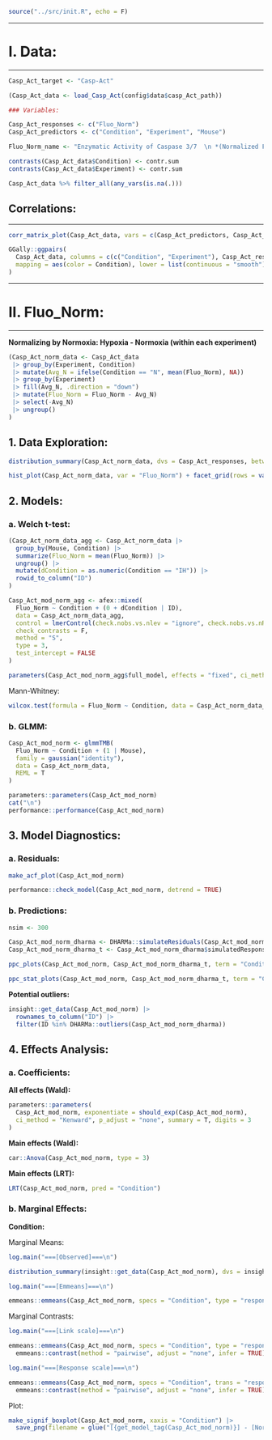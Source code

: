 ```r
source("../src/init.R", echo = F)
```

<!------------------------------------------------------------------------------>
<!------------------------------------------------------------------------------>
***
# I. Data:
***

```r

Casp_Act_target <- "Casp-Act"

(Casp_Act_data <- load_Casp_Act(config$data$casp_Act_path))

### Variables:

Casp_Act_responses <- c("Fluo_Norm")
Casp_Act_predictors <- c("Condition", "Experiment", "Mouse")

Fluo_Norm_name <- "Enzymatic Activity of Caspase 3/7  \n *(Normalized Fluorescence)*"

contrasts(Casp_Act_data$Condition) <- contr.sum
contrasts(Casp_Act_data$Experiment) <- contr.sum
```

```r
Casp_Act_data %>% filter_all(any_vars(is.na(.)))
```

<!------------------------------------------------------------------------------>
## Correlations:
***

```r
corr_matrix_plot(Casp_Act_data, vars = c(Casp_Act_predictors, Casp_Act_responses))
```

```r
GGally::ggpairs(
  Casp_Act_data, columns = c(c("Condition", "Experiment"), Casp_Act_responses), 
  mapping = aes(color = Condition), lower = list(continuous = "smooth")
)
```


<!------------------------------------------------------------------------------>
<!------------------------------------------------------------------------------>
***
# II. Fluo_Norm:
***

**Normalizing by Normoxia: Hypoxia - Normoxia (within each experiment)**

```r
(Casp_Act_norm_data <- Casp_Act_data 
 |> group_by(Experiment, Condition)
 |> mutate(Avg_N = ifelse(Condition == "N", mean(Fluo_Norm), NA))
 |> group_by(Experiment)
 |> fill(Avg_N, .direction = "down")
 |> mutate(Fluo_Norm = Fluo_Norm - Avg_N)
 |> select(-Avg_N)
 |> ungroup()
)
```

<!------------------------------------------------------------------------------>
## 1. Data Exploration:

```r
distribution_summary(Casp_Act_norm_data, dvs = Casp_Act_responses, between = c("Condition", "Experiment"))
```

```r
hist_plot(Casp_Act_norm_data, var = "Fluo_Norm") + facet_grid(rows = vars(Condition), cols = vars(Experiment))
```


<!------------------------------------------------------------------------------>
## 2. Models:

### a. Welch t-test:

```r
(Casp_Act_norm_data_agg <- Casp_Act_norm_data |> 
  group_by(Mouse, Condition) |> 
  summarize(Fluo_Norm = mean(Fluo_Norm)) |> 
  ungroup() |> 
  mutate(dCondition = as.numeric(Condition == "IH")) |> 
  rowid_to_column("ID")
)
```

```r
Casp_Act_mod_norm_agg <- afex::mixed(
  Fluo_Norm ~ Condition + (0 + dCondition | ID),
  data = Casp_Act_norm_data_agg,
  control = lmerControl(check.nobs.vs.nlev = "ignore", check.nobs.vs.nRE = "ignore"),
  check_contrasts = F,
  method = "S",
  type = 3,
  test_intercept = FALSE
)

parameters(Casp_Act_mod_norm_agg$full_model, effects = "fixed", ci_method = "satterthwaite", drop = "Intercept")
```

Mann-Whitney:

```r
wilcox.test(formula = Fluo_Norm ~ Condition, data = Casp_Act_norm_data_agg, paired = FALSE)
```


### b. GLMM:

```r
Casp_Act_mod_norm <- glmmTMB(
  Fluo_Norm ~ Condition + (1 | Mouse),
  family = gaussian("identity"),
  data = Casp_Act_norm_data,
  REML = T
)

parameters::parameters(Casp_Act_mod_norm)
cat("\n")
performance::performance(Casp_Act_mod_norm)
```


<!------------------------------------------------------------------------------>
## 3. Model Diagnostics:

### a. Residuals:

```r
make_acf_plot(Casp_Act_mod_norm)

performance::check_model(Casp_Act_mod_norm, detrend = TRUE)
```


### b. Predictions:

```r
nsim <- 300

Casp_Act_mod_norm_dharma <- DHARMa::simulateResiduals(Casp_Act_mod_norm, plot = F, n = nsim, seed = getOption("seed"))
Casp_Act_mod_norm_dharma_t <- Casp_Act_mod_norm_dharma$simulatedResponse |> t()
```

```r
ppc_plots(Casp_Act_mod_norm, Casp_Act_mod_norm_dharma_t, term = "Condition")
```

```r
ppc_stat_plots(Casp_Act_mod_norm, Casp_Act_mod_norm_dharma_t, term = "Condition")
```

**Potential outliers:**

```r
insight::get_data(Casp_Act_mod_norm) |> 
  rownames_to_column("ID") |> 
  filter(ID %in% DHARMa::outliers(Casp_Act_mod_norm_dharma))
```


<!------------------------------------------------------------------------------>
## 4. Effects Analysis:

### a. Coefficients:

**All effects (Wald):**

```r
parameters::parameters(
  Casp_Act_mod_norm, exponentiate = should_exp(Casp_Act_mod_norm), 
  ci_method = "Kenward", p_adjust = "none", summary = T, digits = 3
)
```

**Main effects (Wald):**

```r
car::Anova(Casp_Act_mod_norm, type = 3)
```

**Main effects (LRT):**

```r
LRT(Casp_Act_mod_norm, pred = "Condition")
```


### b. Marginal Effects:

**Condition:**

Marginal Means:

```r
log.main("===[Observed]===\n")

distribution_summary(insight::get_data(Casp_Act_mod_norm), dvs = insight::find_response(Casp_Act_mod_norm), between = "Condition")

log.main("===[Emmeans]===\n")

emmeans::emmeans(Casp_Act_mod_norm, specs = "Condition", type = "response")
```

Marginal Contrasts:

```r
log.main("===[Link scale]===\n")

emmeans::emmeans(Casp_Act_mod_norm, specs = "Condition", type = "response") |> 
  emmeans::contrast(method = "pairwise", adjust = "none", infer = TRUE)

log.main("===[Response scale]===\n")

emmeans::emmeans(Casp_Act_mod_norm, specs = "Condition", trans = "response") |> 
  emmeans::contrast(method = "pairwise", adjust = "none", infer = TRUE)
```

Plot:

```r
make_signif_boxplot(Casp_Act_mod_norm, xaxis = "Condition") |> 
  save_png(filename = glue("[{get_model_tag(Casp_Act_mod_norm)}] - [Normalized] Boxplots - by [Condition]"), subfolder = Casp_Act_target, dpi = 600, width = 5, height = 8)
```


